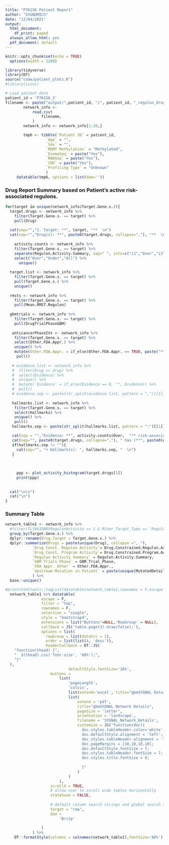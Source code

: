 ```yaml
---
title: "P76156 Patient Report"
author: "SYGNOMICS"
date: "12/04/2021"
output:
  html_document:
    df_print: paged
  always_allow_html: yes
  pdf_document: default
---
```


```r
knitr::opts_chunk$set(echo = TRUE)
  options(width = 1200)

```

```r
library(tidyverse)
library(DT)
source("code/patient_plots.R")
#library(icons)
```

```r
# Load patient data
patient_id = 'P76156_3'
filename <- paste("output/",patient_id, "/", patient_id, "_regulon_drug_therapy_activity.csv",sep="")
        network_info <-
            read.csv(
                filename,
            )
        network_info <- network_info[1:20,]

```

```r
        tmp6 <- tibble(`Patient ID` = patient_id,
                  `Age` = "",
                  `Sex` = "",
                  `MGMT Methylation` = "Methylated",
                  `ExomeSeq` = paste("Yes"),
                  `RNASeq` = paste("Yes"),
                  `CNV` = paste("Yes"),
                  `Profiling Type` = "Unknown"
                  )
     datatable(tmp6, options = list(dom=''))


```

### Drug Report Summary based on Patient's active risk-associated regulons.
```r

for(target in unique(network_info$Target.Gene.s.)){
  target.drugs <- network_info %>%
    filter(Target.Gene.s. == target) %>%
    pull(Drug)
  
  cat(sep="","1. Target: **", target, "**  \n")
  cat(sep="","Drug(s): **", paste0(target.drugs, collapse=","), "**  \n")
  
    activity.counts <- network_info %>%
    filter(Target.Gene.s. == target) %>%
    separate(Regulon.Activity.Summary, sep=" ", into=c("i1","Over","i3","Under","i5","All"), remove = F) %>%
    select("Over","Under","All") %>%
      unique()
  
  target.list <- network_info %>%
    filter(Target.Gene.s. == target) %>%
    pull(Target.Gene.s.) %>%
    unique()
  
  rmsts <- network_info %>%
    filter(Target.Gene.s. == target) %>%
    pull(Mean.RMST.Regulon)
  
  gbmtrials <- network_info %>%
    filter(Target.Gene.s. == target) %>%
    pull(DrugTrialPhaseGBM)
  
   anticancerPhaseIVs <- network_info %>%
    filter(Target.Gene.s. == target) %>%
    select(Other.FDA.Appr.) %>%
    unique() %>%
    mutate(Other.FDA.Appr. = if_else(Other.FDA.Appr. == TRUE, paste("**Phase IV** trial for some other cancer(s)"), paste(" **NOT** in Phase IV trials for any cancer."))) %>%
     pull()
   
   # evidence.list <- network_info %>%
   #  filter(Drug == drug) %>%
   #  select(Evidence) %>%
   #  unique() %>%
   #  mutate(`Evidence` = if_else(Evidence == 0, "", Evidence)) %>%
   #  pull()
   # evidence.sep <- paste(str_split(evidence.list, pattern = ",")[[1]], collapse=", ")
   
   hallmarks.list <- network_info %>%
    filter(Target.Gene.s. == target) %>%
    select(Hallmarks) %>%
    unique() %>%
    pull()
   hallmarks.sep <- paste(str_split(hallmarks.list, pattern = ":")[[1]], collapse=", ")

   cat(sep = "","Evidence: **", activity.counts$Over,  "** risk-associated regulons containing the target(s), ", paste("**",paste(target.list, collapse=","),"**", sep=""), " of the drug(s) **",  paste0(target.drugs, collapse=","), "** are overactive in this patient with max RMST value of **", max(rmsts), "**.\n")
   cat(sep="", paste0(target.drugs, collapse=","), " has (**", paste0(gbmtrials,collapse= ","), "**) clinical trials for GBM and ", "is in ", anticancerPhaseIVs, "  \n" )
   if(hallmarks.sep != ""){
     cat(sep="", "+ Hallmark(s): ", hallmarks.sep, "  \n")
   }
   
   
   
     ppp <- plot_activity_histogram(target.drugs[1])
     print(ppp)
 
   
  cat("\n\n")
  cat("\n")
}

```


<!-- ### Drug Report Summary based on Patient's Mutations -->
<!-- ```{r mutation drug summary, results='asis', echo=F, warning=F, message=F} -->

<!-- drugs <- network_info %>% -->
<!--   filter(TL1961DB85RegulonActivity == 1 & Miner_Target_Type == 'MutationGene') %>% -->
<!--   select(Drug, MutationSymbol, TargetSymbol, RegulatorID, Regulon_ID,RegulatorSymbol, RMST_diff_UnderActiveMinusOverActiveMGMTMeth, DrugTrialPhaseGBM,IfAntiCancerPhaseIV, MutationRegulatorEdge) %>% -->
<!--   unique() -->

<!-- for(mutation in unique(drugs$MutationSymbol)){ -->
<!--   cat(sep="","1. Mutation: **", mutation, "**  \n") -->

<!--   target.drugs <- drugs %>% -->
<!--     filter(MutationSymbol == mutation) %>% -->
<!--     pull(Drug) %>% -->
<!--     unique() -->

<!--   target.regulators <- drugs %>% -->
<!--     filter(MutationSymbol == mutation) %>% -->
<!--     pull(RegulatorSymbol) %>% -->
<!--     unique() -->


<!--   target.regulons <- drugs %>% -->
<!--     filter(MutationSymbol == mutation) %>% -->
<!--     pull(Regulon_ID) %>% -->
<!--     unique() -->

<!--   target.list <- drugs %>% -->
<!--     filter(MutationSymbol == mutation) %>% -->
<!--     pull(TargetSymbol) %>% -->
<!--     unique() -->

<!--   rmsts <- drugs %>% -->
<!--     filter(MutationSymbol == mutation) %>% -->
<!--     pull(RMST_diff_UnderActiveMinusOverActiveMGMTMeth) -->

<!--   gbmtrials <- drugs %>% -->
<!--     filter(MutationSymbol == mutation) %>% -->
<!--     pull(DrugTrialPhaseGBM) %>% -->
<!--     unique() -->

<!--   mutation2regulators <- drugs %>% -->
<!--     filter(MutationSymbol == mutation) %>% -->
<!--     select(MutationRegulatorEdge) %>% -->
<!--     unique() %>% -->
<!--     mutate(`MutationRegulatorEdge` = if_else(MutationRegulatorEdge == "1", "activates", "suppresses")) %>% -->
<!--     pull() -->

<!--    anticancerPhaseIVs <- drugs %>% -->
<!--     filter(MutationSymbol == mutation) %>% -->
<!--     select(IfAntiCancerPhaseIV) %>% -->
<!--     unique() %>% -->
<!--     mutate(`IfAntiCancerPhaseIV` = if_else(IfAntiCancerPhaseIV == "AntiCancerPhaseIV", paste("**Phase IV** trial for some other cancer(s)"), paste(" **NOT** in Phase IV trials for any cancer."))) %>% -->
<!--      pull() -->

<!--    cat(sep = "","Evidence: Patient has **",mutation, "** mutation that **" ,mutation2regulators,"** regulator, ",target.regulators, " of **", length(target.regulons),  "** active risk-associated regulons containing the target(s), ", paste("**",paste(target.list, collapse=","),"**", sep=""), " of the drug **", paste(drug, collapse=","), "** with max RMST value of **", max(rmsts), "**.\n") -->
<!--   # cat(sep="", drug, " has **", paste(gbmtrials, collapse=","), "** clinical trials for GBM.  \n" ) -->
<!--   cat("  \n\n") -->
<!--   cat("  \n") -->
<!-- } -->

<!-- ``` -->


### Summary Table
```r
network_table1 <- network_info %>%
  #filter(TL1961DB85RegulonActivity == 1 & Miner_Target_Type == 'RegulonGene') %>%
  group_by(Target.Gene.s.) %>%
  dplyr::rename(Drug.Target = Target.Gene.s.) %>%
  dplyr::summarize(Drugs = paste(unique(Drug), collapse =", "),
            `Drug Const. Regulon Activity`= Drug.Constrained.Regulon.Activity,
            `Drug Const. Program Activity`= Drug.Constrained.Program.Activity,
            `Regulon Activity Summary` = Regulon.Activity.Summary,
            `GBM Trials Phase` = GBM_Trial_Phase,
            `FDA Appr. Other` = Other.FDA.Appr.,
            `Upstream Mutation in Patient` = paste(unique(MutatedDetail))
            ) %>%
  base::unique()

#print(htmltools::tagList(datatable(network_table1,rownames = F,escape = F, caption = paste("Summary of Rank Ordered Drugs ", " \n",sep=""))))
  network_table1 %>% datatable(
                escape = F,
                filter = "top",
                rownames = F,
                selection = "single",
                style = "bootstrap4",
                extensions = list("Buttons"=NULL,'RowGroup' = NULL),
                callback = JS('table.page(3).draw(false);'),
                options = list(
                  rowGroup = list(dataSrc = 1),
                  order = list(list(4, 'desc')),
                  headerCallback = DT::JS(
    "function(thead) {",
    "  $(thead).css('font-size', '80%');",
    "}"
  ),
                            defaultStyle.fontSize='10%',
                    buttons =
                        list(
                            'pageLength',
                            'colvis',
                            list(extend='excel', title="gbmSYGNAL Details"),
                            list(
                                extend = 'pdf',
                                title="gbmSYGNAL Network Details",
                                pageSize = 'letter',
                                orientation = 'landscape',
                                filename = 'SYGNAL_Network_Details',
                                customize = JS("function(doc){
                                  doc.styles.tableHeader.color='white';
                                  doc.defaultStyle.alignment = 'left';
                                  doc.styles.tableHeader.alignment = 'left';
                                  doc.pageMargins = [10,10,10,10];
                                  doc.defaultStyle.fontSize = 7;
                                  doc.styles.tableHeader.fontSize = 7;
                                  doc.styles.title.fontSize = 9;
                                  
                                  }"
                                )
                            )
                        ),
                    scrollX = TRUE,
                    # allow user to scroll wide tables horizontally
                    stateSave = FALSE,
                    
                    # default column search strings and global search string
                    target = "row",
                    dom =
                        'Britp'
                    
                )
            ) %>%
    DT::formatStyle(columns = colnames(network_table1),fontSize='80%')



```
